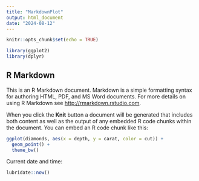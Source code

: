 ```yaml
---
title: "MarkdownPlot"
output: html_document
date: "2024-08-12"
---
```


```r
knitr::opts_chunk$set(echo = TRUE)

library(ggplot2)
library(dplyr)

```

## R Markdown

This is an R Markdown document. Markdown is a simple formatting syntax for authoring HTML, PDF, and MS Word documents. For more details on using R Markdown see <http://rmarkdown.rstudio.com>.

When you click the **Knit** button a document will be generated that includes both content as well as the output of any embedded R code chunks within the document. You can embed an R code chunk like this:

```r
ggplot(diamonds, aes(x = depth, y = carat, color = cut)) +
  geom_point() +
  theme_bw()
```

Current date and time:
```r
lubridate::now()
```



